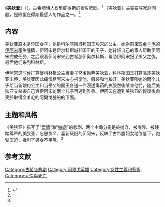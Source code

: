 {{otheruses|subject=古希腊诗人欧里庇得斯的悲剧《美狄亚》|other=其他同名条目|美狄亚}}
{{Infobox play
| name       = 《美狄亞》
| writer     = [[欧里庇得斯|欧里庇得斯]]
| characters = [[美狄亚|美狄亚]]<br />[[伊阿宋|伊阿宋]]
| premiere   = 前431年
| place      = [[雅典|雅典]]
| orig_lang  = [[古希臘語|古希臘語]]
| genre      = [[悲劇|悲劇]]
}}

《'''美狄亚'''》（{{lang-grc|Μήδεια}}），[[古希腊|古希腊]]诗人[[欧里庇得斯|欧里庇得斯]]的著名[[悲剧|悲剧]]。<ref name="panda" >{{cite book |author=王石波、易漱泉 |title=《简明外国文学教程》|year=1986-02-01 |publisher=湖南师范大学出版社 |location=长沙市 |pages=28-30 |isbn= |language=zh-hans}}</ref>
《美狄亚》主要描写[[家庭|家庭]]问题，是欧里庇得斯最感人的作品之一。<ref name="panda" />

==内容==
美狄亚原本是异国女子，她是科尔喀斯城邦国王埃宋的公主，她對前来取[[金羊毛|金羊毛]]的[[伊阿宋|伊阿宋]]產生鍾情，伊阿宋是伊尔科斯城邦国王的王子，她背叛自己的家人帮助伊阿宋完成任务，之后跟着伊阿宋来到古希腊伊奥尔科斯，帮助伊阿宋报了杀父之仇，最后他们来到科林斯。

伊阿宋这时候打算娶科林斯公主当妻子然後抛弃美狄亚，科林斯国王打算驱逐美狄亚出境，美狄亚因此痛恨伊阿宋决心报复他，假装和他和好。美狄亚叫她的兩个儿子给当新娘的公主和当岳父的国王各送一件浸透毒药的衣服然後某害他們，随后美狄亚又杀害自己與伊阿宋的兩个儿子再逃到雅典。伊阿宋在遭到美狄亚的報復後命喪於取得金羊毛的阿爾戈號船的下面。

==主题和风格==
《美狄亚》描写了“[[爱情|爱情]]”和“[[婚姻|婚姻]]”的悲剧，两个主角分别是被抛弃、被侮辱、被践踏尊严的美狄亚，忘恩负义、喜新厌旧的伊阿宋，反映了古希腊妇女地位低下，饱受压迫，批判了男女不平等。<ref name="panda" />

==参考文献==
{{reflist}}

{{Authority control}}
{{DEFAULTSORT:M美}}
[[Category:古希腊悲剧|Category:古希腊悲剧]]
[[Category:阿爾戈英雄|Category:阿爾戈英雄]]
[[Category:女性主義和藝術|Category:女性主義和藝術]]
[[Category:女性與死亡|Category:女性與死亡]]